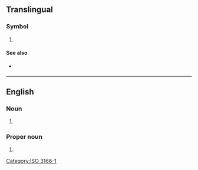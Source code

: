 {{also|nz|.nz|N.Z.}}
==Translingual==

===Symbol===
{{head|mul|symbol}}

# {{n-g|The [[ISO]] 3166-1 two-letter (alpha-2) code for [[New Zealand]].}}

====See also====
* {{l|mul|NZL}} {{qualifier|ISO 3166-1 alpha-3}}

[[Category:ISO 3166-1]]

----

==English==

===Noun===
{{en-noun|NZ}}

# {{initialism of|en|new zaïre}}

===Proper noun===
{{en-proper noun}}

# {{initialism of|en|New Zealand}}